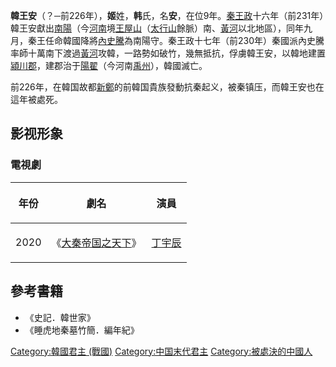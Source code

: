 {{Emperorcn box|圖像=
|名称=韓王安
|姓名=
|謚号=無
|陵墓=無
|政權=[[韓國_(戰國)|韓國]]
|逝世日期=前226年
|在位=前238年—前230年
|年号=無
}}

'''韓王安'''（？─前226年），'''姬'''姓，'''韩'''氏，名'''安'''，在位9年。[[秦王政|秦王政]]十六年（前231年）韓王安獻出[[南陽|南陽]]（今[[河南|河南]]境[[王屋山|王屋山]]（[[太行山|太行山]]餘脈）南、[[黃河|黃河]]以北地區），同年九月，秦王任命韓國降將[[內史騰|內史騰]]為南陽守。秦王政十七年（前230年）秦國派內史騰率師十萬南下渡過[[黃河|黃河]]攻韓，一路勢如破竹，幾無抵抗，俘虜韓王安，以韓地建置[[潁川郡|潁川郡]]，建郡治于[[陽翟|陽翟]]（今河南[[禹州|禹州]]），韓國滅亡。 

前226年，在韓国故都[[新鄭|新鄭]]的前韓国貴族發動抗秦起义，被秦镇压，而韓王安也在這年被處死。

== 影视形象 ==
===電視劇===
{| class="wikitable"
!年份
!劇名
!演員
|-
|2020||《[[大秦帝國之天下|大秦帝国之天下]]》||[[丁宇辰|丁宇辰]]
|}

==參考書籍==
*《史記．韓世家》
*《睡虎地秦墓竹簡．編年紀》

{{中国皇帝|父[[韓桓惠王|韓桓惠王]]|韓國灭亡，后族人横阳君[[韓成|韓成]]復國|[[韓國_(戰國)|韓國君主]]|前238年—前230年}}

{{韩国君主}}
{{秦灭六国之战}}

[[Category:韓國君主_(戰國)|Category:韓國君主 (戰國)]]
[[Category:中国末代君主|Category:中国末代君主]]
[[Category:被處決的中國人|Category:被處決的中國人]]